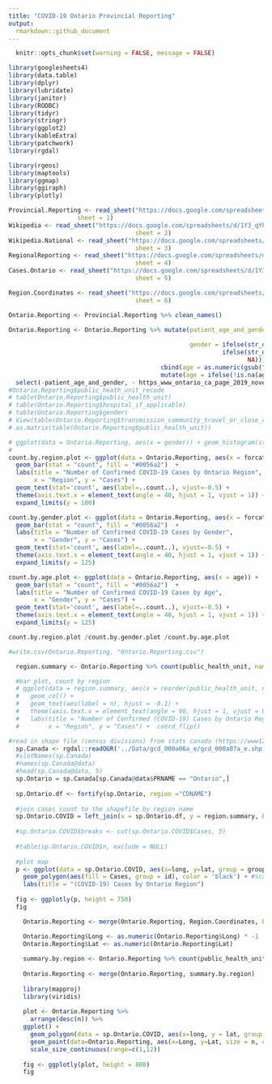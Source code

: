 ```yaml
---
title: "COVID-19 Ontario Provincial Reporting"
output:
  rmarkdown::github_document
---
```


```r
  knitr::opts_chunk$set(warning = FALSE, message = FALSE)
```

```r
library(googlesheets4)
library(data.table)
library(dplyr)
library(lubridate)
library(janitor)
library(RODBC)
library(tidyr)
library(stringr)
library(ggplot2)
library(kableExtra)
library(patchwork)
library(rgdal)

library(rgeos)
library(maptools)
library(ggmap)
library(ggiraph)
library(plotly)
```

```r
Provincial.Reporting <- read_sheet("https://docs.google.com/spreadsheets/d/1Y3_qYkTJK6Vnhw3RCOhOiwafm4-PQxd5l0Hxk4x1ZxE/edit?ts=5e6f7e06#gid=0", 
                   sheet = 1)
Wikipedia <- read_sheet("https://docs.google.com/spreadsheets/d/1Y3_qYkTJK6Vnhw3RCOhOiwafm4-PQxd5l0Hxk4x1ZxE/edit?ts=5e6f7e06#gid=0", 
                                   sheet = 2)
Wikipedia.National <- read_sheet("https://docs.google.com/spreadsheets/d/1Y3_qYkTJK6Vnhw3RCOhOiwafm4-PQxd5l0Hxk4x1ZxE/edit?ts=5e6f7e06#gid=0", 
                                   sheet = 3)
RegionalReporting <- read_sheet("https://docs.google.com/spreadsheets/d/1Y3_qYkTJK6Vnhw3RCOhOiwafm4-PQxd5l0Hxk4x1ZxE/edit?ts=5e6f7e06#gid=0", 
                                   sheet = 4)
Cases.Ontario <- read_sheet("https://docs.google.com/spreadsheets/d/1Y3_qYkTJK6Vnhw3RCOhOiwafm4-PQxd5l0Hxk4x1ZxE/edit?ts=5e6f7e06#gid=0", 
                                   sheet = 5)

Region.Coordinates <- read_sheet("https://docs.google.com/spreadsheets/d/1Y3_qYkTJK6Vnhw3RCOhOiwafm4-PQxd5l0Hxk4x1ZxE/edit?ts=5e6f7e06#gid=0", 
                                   sheet = 6)

```

```r
Ontario.Reporting <- Provincial.Reporting %>% clean_names()

Ontario.Reporting <- Ontario.Reporting %>% mutate(patient_age_and_gender = str_to_title(patient_age_and_gender),
                                                  
                                                  gender = ifelse(str_detect(patient_age_and_gender, "Male"), "Male", 
                                                           ifelse(str_detect(patient_age_and_gender, "Female"), "Female", 
                                                                  NA))) %>% 
                                          cbind(age = as.numeric(gsub("\\D", "", Ontario.Reporting$patient_age_and_gender))) %>% 
                                          mutate(age = ifelse(!is.na(age), paste0(age, "-", age + 9), NA)) %>% 
  select(-patient_age_and_gender, - https_www_ontario_ca_page_2019_novel_coronavirus_number_section_0)
#Ontario.Reporting$public_heath_unit_recode
# table(Ontario.Reporting$public_health_unit)
# table(Ontario.Reporting$hospital_if_applicable)
# table(Ontario.Reporting$gender)
# View(table(Ontario.Reporting$transmission_community_travel_or_close_contact))
# as.matrix(table(Ontario.Reporting$public_health_unit))

# ggplot(data = Ontario.Reporting, aes(x = gender)) + geom_histogram(stat = "count")
# 
count.by.region.plot <- ggplot(data = Ontario.Reporting, aes(x = forcats::fct_infreq(public_health_unit_recode))) +
  geom_bar(stat = "count", fill = "#0056a2")  +
  labs(title = "Number of Confirmed COVID-19 Cases by Ontario Region",
       x = "Region", y = "Cases") + 
  geom_text(stat='count', aes(label=..count..), vjust=-0.5) + 
  theme(axis.text.x = element_text(angle = 40, hjust = 1, vjust = 1)) + 
  expand_limits(y = 100)

count.by.gender.plot <- ggplot(data = Ontario.Reporting, aes(x = forcats::fct_infreq(gender))) +
  geom_bar(stat = "count", fill = "#0056a2")  +
  labs(title = "Number of Confirmed COVID-19 Cases by Gender",
       x = "Gender", y = "Cases") + 
  geom_text(stat='count', aes(label=..count..), vjust=-0.5) + 
  theme(axis.text.x = element_text(angle = 40, hjust = 1, vjust = 1)) + 
  expand_limits(y = 125)

count.by.age.plot <- ggplot(data = Ontario.Reporting, aes(x = age)) +
  geom_bar(stat = "count", fill = "#0056a2")  +
  labs(title = "Number of Confirmed COVID-19 Cases by Age",
       x = "Gender", y = "Cases") + 
  geom_text(stat='count', aes(label=..count..), vjust=-0.5) + 
  theme(axis.text.x = element_text(angle = 40, hjust = 1, vjust = 1)) + 
  expand_limits(y = 125)

count.by.region.plot /count.by.gender.plot /count.by.age.plot

#write.csv(Ontario.Reporting, "Ontario.Reporting.csv")
```

```r
  region.summary <- Ontario.Reporting %>% count(public_health_unit, name = "Cases")

  #bar plot, count by region
  # ggplot(data = region.summary, aes(x = reorder(public_health_unit, n), y = n, na.rm = T)) +
  #   geom_col() +
  #   geom_text(aes(label = n), hjust = -0.1) +
  #   theme(axis.text.x = element_text(angle = 90, hjust = 1, vjust = 0.3)) + 
  #   labs(title = "Number of Confirmed (COVID-19) Cases by Ontario Region",
  #        x = "Region", y = "Cases") +  coord_flip()
```

```r
#read in shape file (census divisions) from stats canada (https://www12.statcan.gc.ca/census-recensement/2011/geo/bound-limit/bound-limit-2006-eng.cfm)
  sp.Canada <- rgdal::readOGR('../Data/gcd_000a06a_e/gcd_000a07a_e.shp')
  #slotNames(sp.Canada)
  #names(sp.Canada@data)
  #head(sp.Canada@data, 5)
  sp.Ontario = sp.Canada[sp.Canada@data$PRNAME == "Ontario",]
  
  sp.Ontario.df <- fortify(sp.Ontario, region ="CDNAME")
  
  #join cases count to the shapefile by region name
  sp.Ontario.COVID = left_join(x = sp.Ontario.df, y = region.summary, by = c("id" = "public_health_unit"))
  
  #sp.Ontario.COVID$breaks <- cut(sp.Ontario.COVID$Cases, 5)
  
  #table(sp.Ontario.COVID$n, exclude = NULL)
  
  #plot map
  p <- ggplot(data = sp.Ontario.COVID, aes(x=long, y=lat, group = group)) + 
    geom_polygon(aes(fill = Cases, group = id), color = 'black') + #scale_fill_gradient(low = "yellow", high = "red")+
    labs(title = "(COVID-19) Cases by Ontario Region")
  
  fig <- ggplotly(p, height = 750)
  fig

```

```r
    Ontario.Reporting <- merge(Ontario.Reporting, Region.Coordinates, by.x = "public_health_unit_recode", by.y = "Region")

    Ontario.Reporting$Long <- as.numeric(Ontario.Reporting$Long) * -1
    Ontario.Reporting$Lat <- as.numeric(Ontario.Reporting$Lat)
    
    summary.by.region <- Ontario.Reporting %>% count(public_health_unit_recode)
    
    Ontario.Reporting <- merge(Ontario.Reporting, summary.by.region)
    
    library(mapproj)
    library(viridis)
    
    plot <- Ontario.Reporting %>% 
      arrange(desc(n)) %>%
    ggplot() +
      geom_polygon(data = sp.Ontario.COVID, aes(x=long, y = lat, group = group), fill = "grey", color = "black") +
      geom_point(data=Ontario.Reporting, aes(x=Long, y=Lat, size = n, color = n), alpha = 0.5) + 
      scale_size_continuous(range=c(1,12))
    
    fig <- ggplotly(plot, height = 800)
    fig
    
```